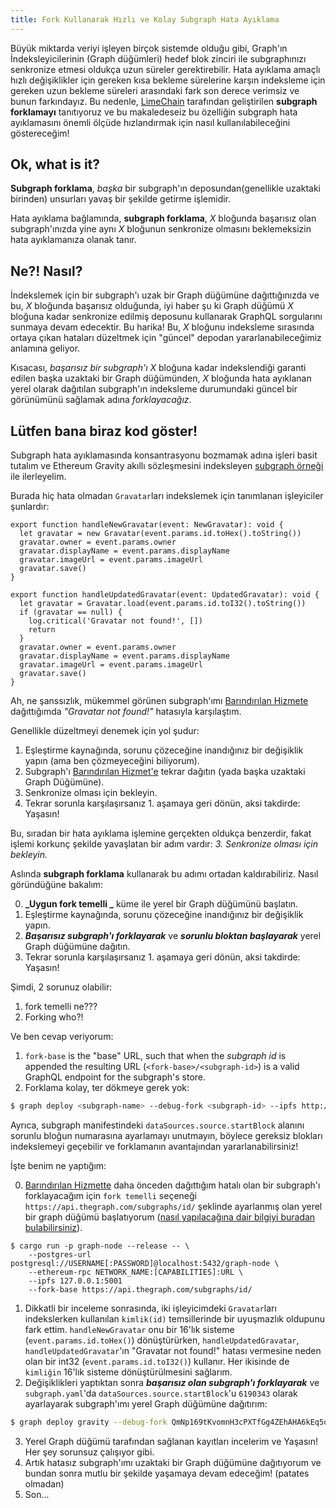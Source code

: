 ```yaml
---
title: Fork Kullanarak Hızlı ve Kolay Subgraph Hata Ayıklama
---
```


Büyük miktarda veriyi işleyen birçok sistemde olduğu gibi, Graph'ın İndeksleyicilerinin (Graph düğümleri) hedef blok zinciri ile subgraphınızı senkronize etmesi oldukça uzun süreler gerektirebilir. Hata ayıklama amaçlı hızlı değişiklikler için gereken kısa bekleme sürelerine karşın indeksleme için gereken uzun bekleme süreleri arasındaki fark son derece verimsiz ve bunun farkındayız. Bu nedenle, [LimeChain](https://limechain.tech/) tarafından geliştirilen **subgraph forklamayı** tanıtıyoruz ve bu makaledeseiz bu özelliğin subgraph hata ayıklamasını önemli ölçüde hızlandırmak için nasıl kullanılabileceğini göstereceğim!

## Ok, what is it?

**Subgraph forklama**, _başka_ bir subgraph'ın deposundan(genellikle uzaktaki birinden) unsurları yavaş bir şekilde getirme işlemidir.

Hata ayıklama bağlamında, **subgraph forklama**, _X_ bloğunda başarısız olan subgraph'ınızda yine aynı _X_ bloğunun senkronize olmasını beklemeksizin hata ayıklamanıza olanak tanır.

## Ne?! Nasıl?

İndekslemek için bir subgraph'ı uzak bir Graph düğümüne dağıttığınızda ve bu, _X_ bloğunda başarısız olduğunda, iyi haber şu ki Graph düğümü _X_ bloğuna kadar senkronize edilmiş deposunu kullanarak GraphQL sorgularını sunmaya devam edecektir. Bu harika! Bu, _X_ bloğunu indeksleme sırasında ortaya çıkan hataları düzeltmek için "güncel" depodan yararlanabileceğimiz anlamına geliyor.

Kısacası, _başarısız bir subgraph'ı_ _X_ bloğuna kadar indekslendiği garanti edilen başka uzaktaki bir Graph düğümünden, _X_ bloğunda hata ayıklanan yerel olarak dağıtılan subgraph'ın indeksleme durumundaki güncel bir görünümünü sağlamak adına _forklayacağız_.

## Lütfen bana biraz kod göster!

Subgraph hata ayıklamasında konsantrasyonu bozmamak adına işleri basit tutalım ve Ethereum Gravity akıllı sözleşmesini indeksleyen [subgraph örneği](https://github.com/graphprotocol/graph-tooling/tree/main/examples/ethereum-gravatar) ile ilerleyelim.

Burada hiç hata olmadan `Gravatar`ları indekslemek için tanımlanan işleyiciler şunlardır:

```tsx
export function handleNewGravatar(event: NewGravatar): void {
  let gravatar = new Gravatar(event.params.id.toHex().toString())
  gravatar.owner = event.params.owner
  gravatar.displayName = event.params.displayName
  gravatar.imageUrl = event.params.imageUrl
  gravatar.save()
}

export function handleUpdatedGravatar(event: UpdatedGravatar): void {
  let gravatar = Gravatar.load(event.params.id.toI32().toString())
  if (gravatar == null) {
    log.critical('Gravatar not found!', [])
    return
  }
  gravatar.owner = event.params.owner
  gravatar.displayName = event.params.displayName
  gravatar.imageUrl = event.params.imageUrl
  gravatar.save()
}
```

Ah, ne şanssızlık, mükemmel görünen subgraph'ımı [Barındırılan Hizmete](https://thegraph.com/hosted-service/) dağıttığımda _"Gravatar not found!"_ hatasıyla karşılaştım.

Genellikle düzeltmeyi denemek için yol şudur:

1. Eşleştirme kaynağında, sorunu çözeceğine inandığınız bir değişiklik yapın (ama ben çözmeyeceğini biliyorum).
2. Subgraph'ı [Barındırılan Hizmet'e](https://thegraph.com/hosted-service/) tekrar dağıtın (yada başka uzaktaki Graph Düğümüne).
3. Senkronize olması için bekleyin.
4. Tekrar sorunla karşılaşırsanız 1. aşamaya geri dönün, aksi takdirde: Yaşasın!

Bu, sıradan bir hata ayıklama işlemine gerçekten oldukça benzerdir, fakat işlemi korkunç şekilde yavaşlatan bir adım vardır: _3. Senkronize olması için bekleyin._

Aslında **subgraph forklama** kullanarak bu adımı ortadan kaldırabiliriz. Nasıl göründüğüne bakalım:

0. **_Uygun fork temelli _** küme ile yerel bir Graph düğümünü başlatın.
1. Eşleştirme kaynağında, sorunu çözeceğine inandığınız bir değişiklik yapın.
2. **_Başarısız subgraph'ı forklayarak_** ve **_sorunlu bloktan başlayarak_** yerel Graph düğümüne dağıtın.
3. Tekrar sorunla karşılaşırsanız 1. aşamaya geri dönün, aksi takdirde: Yaşasın!

Şimdi, 2 sorunuz olabilir:

1. fork temelli ne???
2. Forking who?!

Ve ben cevap veriyorum:

1. `fork-base` is the "base" URL, such that when the _subgraph id_ is appended the resulting URL (`<fork-base>/<subgraph-id>`) is a valid GraphQL endpoint for the subgraph's store.
2. Forklama kolay, ter dökmeye gerek yok:

```bash
$ graph deploy <subgraph-name> --debug-fork <subgraph-id> --ipfs http://localhost:5001 --node http://localhost:8020
```

Ayrıca, subgraph manifestindeki `dataSources.source.startBlock` alanını sorunlu bloğun numarasına ayarlamayı unutmayın, böylece gereksiz blokları indekslemeyi geçebilir ve forklamanın avantajından yararlanabilirsiniz!

İşte benim ne yaptığım:

0. [Barındırılan Hizmette](https://thegraph.com/hosted-service/) daha önceden dağıttığım hatalı olan bir subgraph'ı forklayacağım için `fork temelli` seçeneği `https://api.thegraph.com/subgraphs/id/` şeklinde ayarlanmış olan yerel bir graph düğümü başlatıyorum ([nasıl yapılacağına dair bilgiyi buradan bulabilirsiniz](https://github.com/graphprotocol/graph-node#running-a-local-graph-node)).

```
$ cargo run -p graph-node --release -- \
    --postgres-url postgresql://USERNAME[:PASSWORD]@localhost:5432/graph-node \
    --ethereum-rpc NETWORK_NAME:[CAPABILITIES]:URL \
    --ipfs 127.0.0.1:5001
    --fork-base https://api.thegraph.com/subgraphs/id/
```

1. Dikkatli bir inceleme sonrasında, iki işleyicimdeki `Gravatar`ları indekslerken kullanılan `kimlik(id)` temsillerinde bir uyuşmazlık oldupunu fark ettim. `handleNewGravatar` onu bir 16'lık sisteme (`event.params.id.toHex()`) dönüştürürken, `handleUpdatedGravatar`, `handleUpdatedGravatar`'ın "Gravatar not found!" hatası vermesine neden olan bir int32 (`event.params.id.toI32()`) kullanır. Her ikisinde de `kimliğin` 16'lık sisteme dönüştürülmesini sağlarım.
2. Değişiklikleri yaptıktan sonra **_başarısız olan subgraph'ı forklayarak_** ve `subgraph.yaml`'da `dataSources.source.startBlock`'u `6190343` olarak ayarlayarak subgraph'ımı yerel Graph düğümüne dağıtırım:

```bash
$ graph deploy gravity --debug-fork QmNp169tKvomnH3cPXTfGg4ZEhAHA6kEq5oy1XDqAxqHmW --ipfs http://localhost:5001 --node http://localhost:8020
```

3. Yerel Graph düğümü tarafından sağlanan kayıtları incelerim ve Yaşasın! Her şey sorunsuz çalışıyor gibi.
4. Artık hatasız subgraph'ımı uzaktaki bir Graph düğümüne dağıtıyorum ve bundan sonra mutlu bir şekilde yaşamaya devam edeceğim! (patates olmadan)
5. Son...
